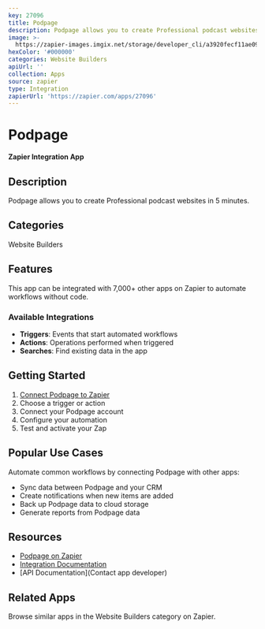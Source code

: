 ```yaml
---
key: 27096
title: Podpage
description: Podpage allows you to create Professional podcast websites in 5 minutes.
image: >-
  https://zapier-images.imgix.net/storage/developer_cli/a3920fecf11ae09a744d5aa15c3f5d57_2.png?auto=format%2Ccompress&ixlib=python-3.0.0&q=50
hexColor: '#000000'
categories: Website Builders
apiUrl: ''
collection: Apps
source: zapier
type: Integration
zapierUrl: 'https://zapier.com/apps/27096'
---
```

# Podpage

**Zapier Integration App**

## Description

Podpage allows you to create Professional podcast websites in 5 minutes.

## Categories

Website Builders

## Features

This app can be integrated with 7,000+ other apps on Zapier to automate workflows without code.

### Available Integrations

- **Triggers**: Events that start automated workflows
- **Actions**: Operations performed when triggered
- **Searches**: Find existing data in the app

## Getting Started

1. [Connect Podpage to Zapier](https://zapier.com/apps/27096)
2. Choose a trigger or action
3. Connect your Podpage account
4. Configure your automation
5. Test and activate your Zap

## Popular Use Cases

Automate common workflows by connecting Podpage with other apps:

- Sync data between Podpage and your CRM
- Create notifications when new items are added
- Back up Podpage data to cloud storage
- Generate reports from Podpage data

## Resources

- [Podpage on Zapier](https://zapier.com/apps/27096)
- [Integration Documentation](https://zapier.com/apps/27096/integrations)
- [API Documentation](Contact app developer)

## Related Apps

Browse similar apps in the Website Builders category on Zapier.
